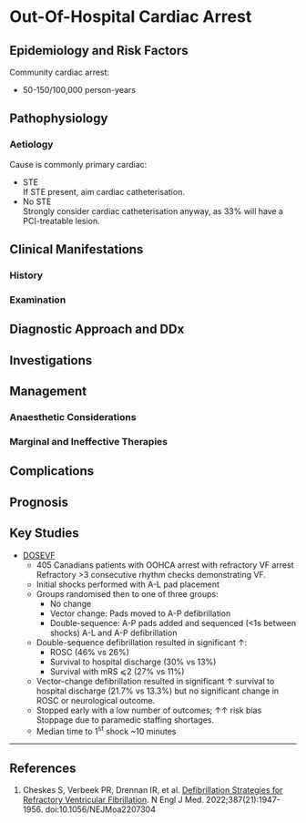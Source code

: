 # Out-Of-Hospital Cardiac Arrest


## Epidemiology and Risk Factors

Community cardiac arrest:

* 50-150/100,000 person-years

## Pathophysiology

### Aetiology

Cause is commonly primary cardiac:

* STE\
If STE present, aim cardiac catheterisation.
* No STE\
Strongly consider cardiac catheterisation anyway, as 33% will have a PCI-treatable lesion.


## Clinical Manifestations

### History

### Examination

## Diagnostic Approach and DDx

## Investigations

## Management

### Anaesthetic Considerations

### Marginal and Ineffective Therapies

## Complications

## Prognosis

## Key Studies

* [DOSEVF](https://www.nejm.org/doi/pdf/10.1056/NEJMoa2207304)
	* 405 Canadians patients with OOHCA arrest with refractory VF arrest\
	Refractory >3 consecutive rhythm checks demonstrating VF.
	* Initial shocks performed with A-L pad placement
	* Groups randomised then to one of three groups:
		* No change
		* Vector change: Pads moved to A-P defibrillation
		* Double-sequence: A-P pads added and sequenced (<1s between shocks) A-L and A-P defibrillation
	* Double-sequence defibrillation resulted in significant ↑:
		* ROSC (46% vs 26%)
		* Survival to hospital discharge (30% vs 13%)
		* Survival with mRS ⩽2 (27% vs 11%)
	* Vector-change defibrillation resulted in significant ↑ survival to hospital discharge (21.7% vs 13.3%) but no significant change in ROSC or neurological outcome.
	* Stopped early with a low number of outcomes; ↑↑ risk bias\
	Stoppage due to paramedic staffing shortages.
	* Median time to 1^st^ shock ~10 minutes

---

## References

1. Cheskes S, Verbeek PR, Drennan IR, et al. [Defibrillation Strategies for Refractory Ventricular Fibrillation](https://www.nejm.org/doi/pdf/10.1056/NEJMoa2207304). N Engl J Med. 2022;387(21):1947-1956. doi:10.1056/NEJMoa2207304

